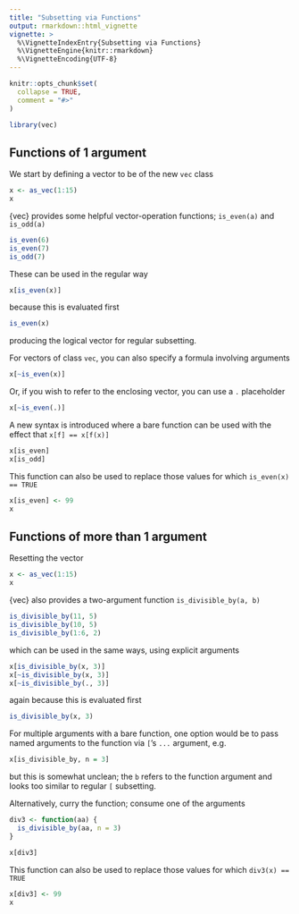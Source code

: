 ```yaml
---
title: "Subsetting via Functions"
output: rmarkdown::html_vignette
vignette: >
  %\VignetteIndexEntry{Subsetting via Functions}
  %\VignetteEngine{knitr::rmarkdown}
  %\VignetteEncoding{UTF-8}
---
```


```r
knitr::opts_chunk$set(
  collapse = TRUE,
  comment = "#>"
)
```

```r
library(vec)
```

## Functions of 1 argument

We start by defining a vector to be of the new `vec` class

```r
x <- as_vec(1:15)
x
```

{vec} provides some helpful vector-operation functions; `is_even(a)` and `is_odd(a)`

```r
is_even(6)
is_even(7)
is_odd(7)
```

These can be used in the regular way

```r
x[is_even(x)]
```

because this is evaluated first

```r
is_even(x)
```

producing the logical vector for regular subsetting.

For vectors of class `vec`, you can also specify a formula involving arguments

```r
x[~is_even(x)]
```

Or, if you wish to refer to the enclosing vector, you can use a `.` placeholder

```r
x[~is_even(.)]
```

A new syntax is introduced where a bare function can be used with the effect that
`x[f] == x[f(x)]`

```r
x[is_even]
x[is_odd]
```

This function can also be used to replace those values for which `is_even(x) == TRUE`

```r
x[is_even] <- 99
x
```

## Functions of more than 1 argument

Resetting the vector

```r
x <- as_vec(1:15)
x
```

{vec} also provides a two-argument function `is_divisible_by(a, b)`

```r
is_divisible_by(11, 5)
is_divisible_by(10, 5)
is_divisible_by(1:6, 2)
```

which can be used in the same ways, using explicit arguments

```r
x[is_divisible_by(x, 3)]
x[~is_divisible_by(x, 3)]
x[~is_divisible_by(., 3)]
```

again because this is evaluated first

```r
is_divisible_by(x, 3)
```

For multiple arguments with a bare function, one option would be to pass named
arguments to the function via `[`'s `...` argument, e.g.

```r
x[is_divisible_by, n = 3]
```

but this is somewhat unclean; the `b` refers to the function argument and looks
too similar to regular `[` subsetting.

Alternatively, curry the function; consume one of the arguments

```r
div3 <- function(aa) {
  is_divisible_by(aa, n = 3)
}

x[div3]
```

This function can also be used to replace those values for which `div3(x) == TRUE`

```r
x[div3] <- 99
x
```
